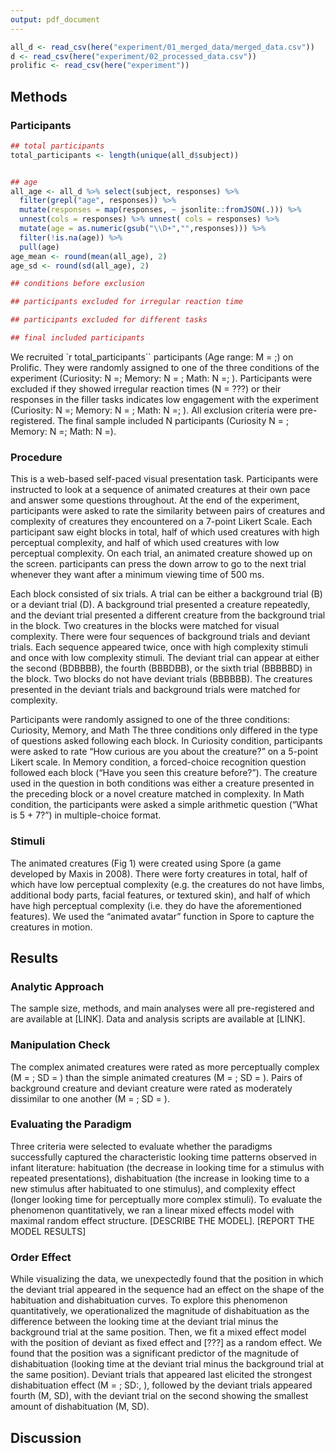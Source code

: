 ```yaml
---
output: pdf_document
---
```


```r
all_d <- read_csv(here("experiment/01_merged_data/merged_data.csv"))
d <- read_csv(here("experiment/02_processed_data.csv"))
prolific <- read_csv(here("experiment"))
```



## Methods 

### Participants





```r
## total participants 
total_participants <- length(unique(all_d$subject))


## age 
all_age <- all_d %>% select(subject, responses) %>% 
  filter(grepl("age", responses)) %>% 
  mutate(responses = map(responses, ~ jsonlite::fromJSON(.))) %>% 
  unnest(cols = responses) %>% unnest( cols = responses) %>% 
  mutate(age = as.numeric(gsub("\\D+","",responses))) %>% 
  filter(!is.na(age)) %>% 
  pull(age)
age_mean <- round(mean(all_age), 2)
age_sd <- round(sd(all_age), 2)

## conditions before exclusion 

## participants excluded for irregular reaction time 

## participants excluded for different tasks 

## final included participants 
```



We recruited `r total_participants`` participants (Age range: M = ;) on Prolific. They were randomly assigned to one of the three conditions of the experiment (Curiosity: N =; Memory: N = ; Math: N =; ). Participants were excluded if they showed irregular reaction times (N = ???) or their responses in the filler tasks indicates low engagement with the experiment (Curiosity: N =; Memory: N = ; Math: N =; ). All exclusion criteria were pre-registered. The final sample included N participants (Curiosity N = ; Memory: N =; Math: N =).


### Procedure

This is a web-based self-paced visual presentation task. Participants were instructed to look at a sequence of animated creatures at their own pace and answer some questions throughout. At the end of the experiment, participants were asked to rate the similarity between pairs of creatures and complexity of creatures they encountered on a 7-point Likert Scale. Each participant saw eight blocks in total, half of which used creatures with high perceptual complexity, and half of which used creatures with low perceptual complexity. On each trial, an animated creature showed up on the screen. participants can press the down arrow to go to the next trial whenever they want after a minimum viewing time of 500 ms.

Each block consisted of six trials. A trial can be either a background trial (B) or a deviant trial (D). A background trial presented a creature repeatedly, and the deviant trial presented a different creature from the background trial in the block. Two creatures in the blocks were matched for visual complexity. There were four sequences of background trials and deviant trials. Each sequence appeared twice, once with high complexity stimuli and once with low complexity stimuli. The deviant trial can appear at either the second (BDBBBB), the fourth (BBBDBB), or the sixth trial (BBBBBD) in the block. Two blocks do not have deviant trials (BBBBBB). The creatures presented in the deviant trials and background trials were matched for complexity. 

Participants were randomly assigned to one of the three conditions: Curiosity, Memory, and Math The three conditions only differed in the type of questions asked following each block. In Curiosity condition, participants were asked to rate "How curious are you about the creature?" on a 5-point Likert scale. In Memory condition, a forced-choice recognition question followed each block ("Have you seen this creature before?"). The creature used in the question in both conditions was either a creature presented in the preceding block or a novel creature matched in complexity. In Math condition,  the participants were asked a simple arithmetic question ("What is 5 + 7?") in multiple-choice format. 


### Stimuli 

The animated creatures (Fig 1) were created using Spore (a game developed by Maxis in 2008). There were forty creatures in total, half of which have low perceptual complexity (e.g. the creatures do not have limbs, additional body parts, facial features, or textured skin), and half of which have high perceptual complexity (i.e. they do have the aforementioned features). We used the "animated avatar" function in Spore to capture the creatures in motion.


## Results 

### Analytic Approach 

The sample size, methods, and main analyses were all pre-registered and are available at [LINK]. Data and analysis scripts are available at [LINK]. 


### Manipulation Check 

 The complex animated creatures were rated as more perceptually complex (M = ; SD = ) than the simple animated creatures (M = ; SD = ). Pairs of background creature and deviant creature were rated as moderately dissimilar to one another (M = ; SD = ). 


### Evaluating the Paradigm 

Three criteria were selected to evaluate whether the paradigms successfully captured the characteristic looking time patterns observed in infant literature: habituation (the decrease in looking time for a stimulus with repeated presentations), dishabituation (the increase in looking time to a new stimulus after habituated to one stimulus), and complexity effect (longer looking time for perceptually more complex stimuli). To evaluate the phenomenon quantitatively, we ran a linear mixed effects model with maximal random effect structure. [DESCRIBE THE MODEL]. [REPORT THE MODEL RESULTS]

### Order Effect 

While visualizing the data, we unexpectedly found that the position in which the deviant trial appeared in the sequence had an effect on the shape of the habituation and dishabituation curves. To explore this phenomenon quantitatively, we operationalized the magnitude of dishabituation as the difference between the looking time at the deviant trial minus the background trial at the same position. Then, we fit a mixed effect model with the position of deviant as fixed effect and [???] as a random effect. We found that the position was a significant predictor of the magnitude of dishabituation (looking time at the deviant trial minus the background trial at the same position). Deviant trials that appeared last elicited the strongest dishabituation effect (M = ; SD:, ), followed by the deviant trials appeared fourth (M, SD), with the deviant trial on the second showing the smallest amount of dishabituation (M, SD). 


## Discussion 